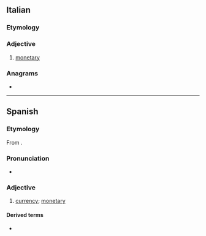 {{also|monetário}}
==Italian==

===Etymology===
{{desc|la|monetarius|monetarius|of or belonging to the mint}}

===Adjective===
{{it-adj|monetar|io|ia|i|ie}}

# [[monetary]]

===Anagrams===
* {{l|it|erotomani}}

----

==Spanish==

===Etymology===
From {{bor|es|la|monētārius||of or belonging to the mint}}.

===Pronunciation===
* {{es-IPA}}

===Adjective===
{{es-adj|f=monetaria}}

# {{lb|es|relational}} [[currency]]; [[monetary]]

====Derived terms====
* {{l|es|Fondo Monetario Internacional}}

{{C|es|Coins}}